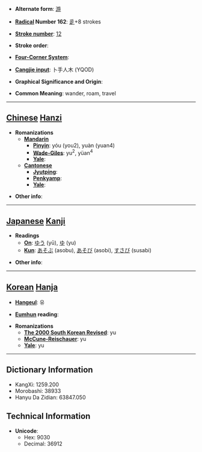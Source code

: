 * '''Alternate form''': [[游]]

* '''[[Wiktionary:Chinese radical index| Radical]] Number 162''': [[Wiktionary:Chinese radical index 辵|辵]]+8 strokes

* '''[[Wiktionary:Chinese total strokes index|Stroke number]]''': [[Wiktionary:Chinese total strokes index 12|12]]

* '''Stroke order''': 

* '''[[Wiktionary:Chinese four corner index|Four-Corner System]]''': 

* '''[[Wiktionary:Chinese Cangjie index|Cangjie input]]''': 卜手人木 (YQOD)

* '''Graphical Significance and Origin''': 

* '''Common Meaning''': wander, roam, travel

----

== [[Chinese]] [[Hanzi]] ==

* '''Romanizations'''
** '''[[Mandarin]]'''
*** '''[[Pinyin]]''': yóu (you2), yuàn (yuan4)
*** '''[[Wade-Giles]]''': yu<sup>2</sup>, yüan<sup>4</sup>
*** '''[[Yale]]''': 
** '''[[Cantonese]]'''
*** '''[[Jyutping]]''':
*** '''[[Penkyamp]]''': 
*** '''[[Yale]]''': 

* '''Other info''': 

----

== [[Japanese]] [[Kanji]] ==

* '''Readings'''
** '''[[On]]''': [[ゆう]] (yū), [[ゆ]] (yu)
** '''[[Kun]]''': [[あそぶ]] (asobu), [[あそび]] (asobi), [[すさび]] (susabi)

* '''Other info''':  

----

== [[Korean]] [[Hanja]] ==

* '''[[Hangeul]]''': 유

* '''[[Eumhun]] reading''': 

* '''Romanizations'''
** '''[[The 2000 South Korean Revised Romanization|The 2000 South Korean Revised]]''': yu
** '''[[McCune-Reischauer]]''': yu
** '''[[Yale]]''': yu

----

== Dictionary Information ==

* KangXi: 1259.200
* Morobashi: 38933
* Hanyu Da Zidian: 63847.050

== Technical Information ==

* '''Unicode''':
** Hex: 9030
** Decimal: 36912